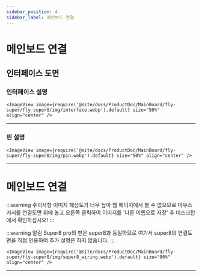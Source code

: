 ```yaml
---
sidebar_position: 4
sidebar_label: 메인보드 연결
---
```





# 메인보드 연결

## 인터페이스 도면

### 인터페이스 설명

    <ImageView image={require('@site/docs/ProductDoc/MainBoard/fly-super/fly-super8/img/interface.webp').default} size="50%" align="center" />

----

### 핀 설명

    <ImageView image={require('@site/docs/ProductDoc/MainBoard/fly-super/fly-super8/img/pin.webp').default} size="50%" align="center" />

---

# 메인보드 연결

:::warning 주의사항
이미지 해상도가 너무 높아 웹 페이지에서 볼 수 없으므로 마우스 커서를 연결도면 위에 놓고 오른쪽 클릭하여 이미지를 '다른 이름으로 저장' 후 데스크탑에서 확인하십시오!
:::

:::warning 알림
Super8 pro의 핀은 super8과 동일하므로 여기서 super8의 연결도면을 직접 인용하여 추가 설명은 하지 않습니다.
:::

    <ImageView image={require('@site/docs/ProductDoc/MainBoard/fly-super/fly-super8/img/super8_wiring.webp').default} size="90%" align="center" />
----
